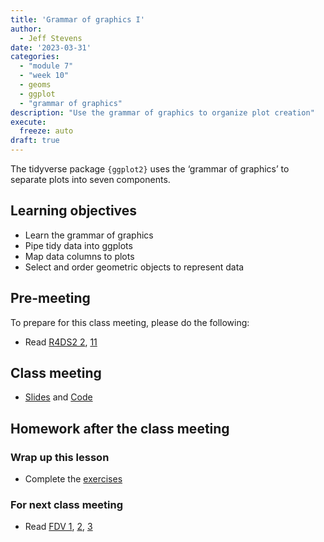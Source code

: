 ```yaml
---
title: 'Grammar of graphics I'
author:
  - Jeff Stevens
date: '2023-03-31'
categories: 
  - "module 7"
  - "week 10"
  - geoms
  - ggplot
  - "grammar of graphics"
description: "Use the grammar of graphics to organize plot creation"
execute:
  freeze: auto
draft: true
---
```


The tidyverse package `{ggplot2}` uses the 'grammar of graphics' to separate plots into seven components.

## Learning objectives

* Learn the grammar of graphics
* Pipe tidy data into ggplots
* Map data columns to plots
* Select and order geometric objects to represent data

## Pre-meeting

To prepare for this class meeting, please do the following:

* Read [R4DS2 2](https://r4ds.hadley.nz/data-visualize.html){target='_blank'}, [11](https://r4ds.hadley.nz/layers.html){target='_blank'}

## Class meeting

* [Slides](../../slides/26_grammar1.qmd){target="_blank"} and [Code](../../code/26_grammar1.html){target="_blank"}

## Homework after the class meeting
### Wrap up this lesson

* Complete the [exercises](https://jeffreyrstevens.shinyapps.io/dpavir2023_26_grammar1/){target='_blank'}

### For next class meeting

* Read [FDV 1](https://clauswilke.com/dataviz/introduction.html){target='_blank'}, [2](https://clauswilke.com/dataviz/aesthetic-mapping.html){target='_blank'}, [3](https://clauswilke.com/dataviz/coordinate-systems-axes.html){target='_blank'}
